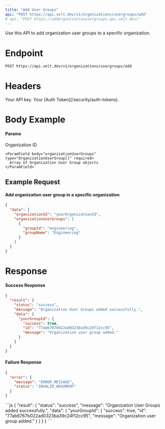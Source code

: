 ```yaml
---
title: "Add User Groups"
api: "POST https://api.velt.dev/v1/organizations/usergroups/add"
# api: "POST https://addorganizationusergroups.api.velt.dev/"
---
```


Use this API to add organization user groups to a specific organization.

# Endpoint

`POST https://api.velt.dev/v1/organizations/usergroups/add`

# Headers

<ParamField header="x-velt-api-key" type="string" required>
  Your API key.
</ParamField>

<ParamField header="x-velt-auth-token" type="string" required>
  Your [Auth Token](/security/auth-tokens).
</ParamField>

# Body Example

#### Params

<ParamField body="data" type="object" required>
  <Expandable title="properties">
    <ParamField body="organizationId" type="string" required>
      Organization ID
    </ParamField>

    <ParamField body="organizationUserGroups" type="OrganizationUserGroup[]" required>
      Array of Organization User Group objects
    </ParamField>
  </Expandable>
</ParamField>

## **Example Request**

#### Add organization user group in a specific organization

```JSON
{
  "data": {
    "organizationId": "yourOrganizationId",
    "organizationUserGroups": [
      {
        "groupId": "engineering",
        "groupName": "Engineering"
      }
    ]
  }
}
```

# Response

#### Success Response

```JSON
{
  "result": {
    "status": "success",
    "message": "Organization User Groups added successfully.",
    "data": {
      "yourGroupId": {
        "success": true,
        "id": "77ab6767b022ad0323ba39c24f12cc95",
        "message": "Organization user group added."
      }
    }
  }
}
```

#### Failure Response

```JSON
{
  "error": {
    "message": "ERROR_MESSAGE",
    "status": "INVALID_ARGUMENT"
  }
}
```

<ResponseExample>
```js
{
  "result": {
    "status": "success",
    "message": "Organization User Groups added successfully.",
    "data": {
      "yourGroupId": {
        "success": true,
        "id": "77ab6767b022ad0323ba39c24f12cc95",
        "message": "Organization user group added."
      }
    }
  }
}
```
</ResponseExample>